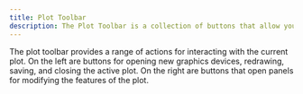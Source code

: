 ```yaml
---
title: Plot Toolbar
description: The Plot Toolbar is a collection of buttons that allow you to interact with the plot.
---
```


The plot toolbar provides a range of actions for interacting with the current plot. On the left are buttons for opening new graphics devices, redrawing, saving, and closing the active plot. On the right are buttons that open panels for modifying the features of the plot.
